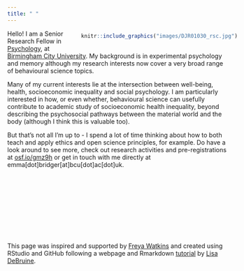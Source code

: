 ```yaml
---
title: " "
---
```

<div style= "float:right;position: relative; left: 30px; top: -7px;">
```r
knitr::include_graphics("images/DJR01030_rsc.jpg") 
```
</div>

Hello! I am a Senior Research Fellow in [Psychology](https://www.bcu.ac.uk/social-sciences/about-us/staff/psychology), at [Birmingham City University](https://www.bcu.ac.uk/). My background is in experimental psychology and memory although my research interests now cover a very broad range of behavioural science topics. 

Many of my current interests lie at the intersection between well-being, health, socioeconomic inequality and social psychology. I am particularly interested in how, or even whether, behavioural science can usefully contribute to academic study of socioeconomic health inequality, beyond describing the psychosocial pathways between the material world and the body (although I think this is valuable too). 

But that's not all I'm up to - I spend a lot of time thinking about how to both teach and apply ethics and open science principles, for example. Do have a look around to see more, check out research activities and pre-registrations at [osf.io/gmz9h](osf.io/gmz9h) or get in touch with me directly at emma[dot]bridger[at]bcu[dot]ac[dot]uk.

<p>&nbsp;</p>
<p>&nbsp;</p>
<p>&nbsp;</p>
<p>&nbsp;</p>
<p>&nbsp;</p>

This page was inspired and supported by [Freya Watkins](https://freyawatkins.github.io/) and created using RStudio and GitHub following a webpage and Rmarkdown [tutorial](https://debruine.github.io/tutorials/webpages.html) by [Lisa DeBruine](https://debruine.github.io/). 